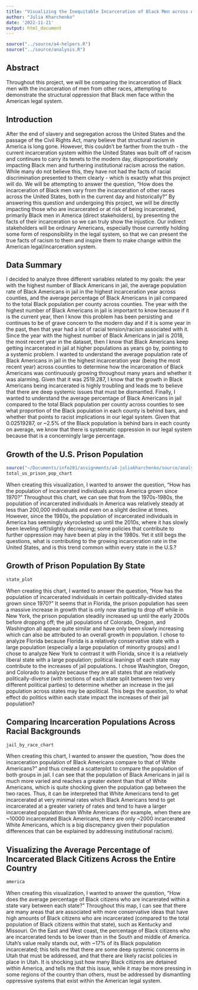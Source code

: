 ```yaml
---
title: "Visualizing the Inequitable Incarceration of Black Men across America"
author: "Julia Kharchenko"
date: '2022-11-21'
output: html_document
---
```


```r
source("../source/a4-helpers.R")
source("../source/analysis.R")
```

## Abstract 
Throughout this project, we will be comparing the incarceration of Black men with the incarceration of men from other races, attempting to demonstrate the structural oppression that Black men face within the American legal system.

## Introduction 
  After the end of slavery and segregation across the United States and the passage of the Civil Rights Act, many believe that structural racism in America is long gone. However, this couldn't be farther from the truth - the current incarceration system within the United States was built off of racism and continues to carry its tenets to the modern day, disproportionately impacting Black men and furthering institutional racism across the nation. While many do not believe this, they have not had the facts of racial discrimination presented to them clearly - which is exactly what this project will do. We will be attempting to answer the question, "How does the incarceration of Black men vary from the incarceration of other races across the United States, both in the current day and historically?" 
  By answering this question and undergoing this project, we will be directly impacting those who are incarcerated or at risk of being incarcerated, primarily Black men in America (direct stakeholders), by presenting the facts of their incarceration so we can truly show the injustice. Our indirect stakeholders will be ordinary Americans, especially those currently holding some form of responsibility in the legal system, so that we can present the true facts of racism to them and inspire them to make change within the American legal/incarceration system.

## Data Summary 
  I decided to analyze three different variables related to my goals: the year with the highest number of Black Americans in jail, the average population rate of Black Americans in jail in the highest incarceration year across counties, and the average percentage of Black Americans in jail compared to the total Black population per county across counties. 
  The year with the highest number of Black Americans in jail is important to know because if it is the current year, then I know this problem has been persisting and continues to be of grave concern to the modern day and if it is some year in the past, then that year had a lot of racial tension/racism associated with it. Since the year with the highest number of Black Americans in jail is 2018, the most recent year in the dataset, then I know that Black Americans keep getting incarcerated in jail at higher populations as years go by, pointing to a systemic problem. 
  I wanted to understand the average population rate of Black Americans in jail in the highest incarceration year (being the most recent year) across counties to determine how the incarceration of Black Americans was continuously growing throughout many years and whether it was alarming. Given that it was 2519.287, I know that the growth in Black Americans being incarcerated is highly troubling and leads me to believe that there are deep systemic issues that must be dismantled.
  Finally, I wanted to understand the average percentage of Black Americans in jail compared to the total Black population per county across counties to see what proportion of the Black population in each county is behind bars, and whether that points to racist implications in our legal system. Given that 0.02519287, or ~2.5% of the Black population is behind bars in each county on average, we know that there is systematic oppression in our legal system because that is a concerningly large percentage.

## Growth of the U.S. Prison Population
```r
source("~/Documents/info201/assignments/a4-juliakharchenko/source/analysis.R")
total_us_prison_pop_chart
```
  When creating this visualization, I wanted to answer the question, "How has the population of incarcerated individuals across America grown since 1970?" Throughout this chart, we can see that from the 1970s-1980s, the population of incarcerated individuals in America was relatively steady at less than 200,000 individuals and even on a slight decline at times. However, since the 1980s, the population of incarcerated individuals in America has seemingly skyrocketed up until the 2010s, where it has slowly been leveling off/slightly decreasing; some policies that contribute to further oppression may have been at play in the 1980s. Yet it still begs the questions, what is contributing to the growing incarceration rate in the United States, and is this trend common within every state in the U.S.?


## Growth of Prison Population By State
```r
state_plot
```
  When creating this chart, I wanted to answer the question, "How has the population of incarcerated individuals in certain politically-divided states grown since 1970?" It seems that in Florida, the prison population has seen a massive increase in growth that is only now starting to drop off while in New York, the prison population steadily increased up until the early 2000s before dropping off; the jail populations of Colorado, Oregon, and Washington all appear quite similar and have only been slowly increasing which can also be attributed to an overall growth in population. I chose to analyze Florida because Florida is a relatively conservative state with a large population (especially a large population of minority groups) and I chose to analyze New York to contrast it with Florida, since it is a relatively liberal state with a large population; political leanings of each state may contribute to the increases of jail populations. I chose Washington, Oregon, and Colorado to analyze because they are all states that are relatively politically-diverse (with sections of each state split between two very different political parties) to determine whether an increase in the jail population across states may be apolitical. This begs the question, to what effect do politics within each state impact the increases of their jail population?

## Comparing Incarceration Populations Across Racial Backgrounds
```r
jail_by_race_chart
```
  When creating this chart, I wanted to answer the question, "how does the incarceration population of Black Americans compare to that of White Americans?" and thus created a scatterplot to compare the population of both groups in jail. I can see that the population of Black Americans in jail is much more varied and reaches a greater extent than that of White Americans, which is quite shocking given the population gap between the two races. Thus, it can be interpreted that White Americans tend to get incarcerated at very minimal rates which Black Americans tend to get incarcerated at a greater variety of rates and tend to have a larger incarcerated population than White Americans (for example, when there are ~10000 incarcerated Black Americans, there are only ~2000 incarcerated White Americans, which is a big discrepancy given their population differences that can be explained by addressing institutional racism).
  
## Visualizing the Average Percentage of Incarcerated Black Citizens Across the Entire Country
```r
america
```
  When creating this visualization, I wanted to answer the question, "How does the average percentage of Black citizens who are incarerated within a state vary between each state?" Throughout this map, I can see that there are many areas that are associated with more conservative ideas that have high amounts of Black citizens who are incarcerated (compared to the total population of Black citizens within that state), such as Kentucky and Missouri. On the East and West coast, the percentage of Black citizens who are incarcerated tends to be lower than in the South and middle of America. Utah's value really stands out, with ~17% of its Black population incarcerated; this tells me that there are some deep systemic concerns in Utah that must be addressed, and that there are likely racist policies in place in Utah. It is shocking just how many Black citizens are detained within America, and tells me that this issue, while it may be more pressing in some regions of the country than others, must be addressed by dismantling oppressive systems that exist within the American legal system.

